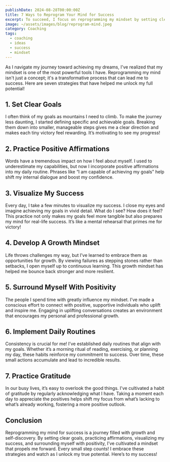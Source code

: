 ```yaml
---
publishDate: 2024-08-28T00:00:00Z
title: 7 Ways to Reprogram Your Mind for Success
excerpt: To succeed, I focus on reprogramming my mindset by setting clear goals, using positive affirmations, visualizing my success, embracing a growth mindset, surrounding myself with positivity, implementing daily routines, and practicing gratitude.
image: ~/assets/images/blog/reprogram-mind.jpeg
category: Coaching
tags:
  - coaching
  - ideas
  - success
  - mindset
---
```


As I navigate my journey toward achieving my dreams, I've realized that my mindset is one of the most powerful tools I have. Reprogramming my mind isn't just a concept; it's a transformative process that can lead me to success. Here are seven strategies that have helped me unlock my full potential!

## 1. Set Clear Goals

I often think of my goals as mountains I need to climb. To make the journey less daunting, I started defining specific and achievable goals. Breaking them down into smaller, manageable steps gives me a clear direction and makes each tiny victory feel rewarding. It’s motivating to see my progress!

## 2. Practice Positive Affirmations

Words have a tremendous impact on how I feel about myself. I used to underestimate my capabilities, but now I incorporate positive affirmations into my daily routine. Phrases like “I am capable of achieving my goals” help shift my internal dialogue and boost my confidence.

## 3. Visualize My Success

Every day, I take a few minutes to visualize my success. I close my eyes and imagine achieving my goals in vivid detail. What do I see? How does it feel? This practice not only makes my goals feel more tangible but also prepares my mind for real-life success. It’s like a mental rehearsal that primes me for victory!

## 4. Develop A Growth Mindset

Life throws challenges my way, but I’ve learned to embrace them as opportunities for growth. By viewing failures as stepping stones rather than setbacks, I open myself up to continuous learning. This growth mindset has helped me bounce back stronger and more resilient.

## 5. Surround Myself With Positivity

The people I spend time with greatly influence my mindset. I’ve made a conscious effort to connect with positive, supportive individuals who uplift and inspire me. Engaging in uplifting conversations creates an environment that encourages my personal and professional growth.

## 6. Implement Daily Routines

Consistency is crucial for me! I’ve established daily routines that align with my goals. Whether it’s a morning ritual of reading, exercising, or planning my day, these habits reinforce my commitment to success. Over time, these small actions accumulate and lead to incredible results.

## 7. Practice Gratitude

In our busy lives, it’s easy to overlook the good things. I’ve cultivated a habit of gratitude by regularly acknowledging what I have. Taking a moment each day to appreciate the positives helps shift my focus from what’s lacking to what’s already working, fostering a more positive outlook.

## Conclusion

Reprogramming my mind for success is a journey filled with growth and self-discovery. By setting clear goals, practicing affirmations, visualizing my success, and surrounding myself with positivity, I’ve cultivated a mindset that propels me forward. Every small step counts! I embrace these strategies and watch as I unlock my true potential. Here’s to my success!
